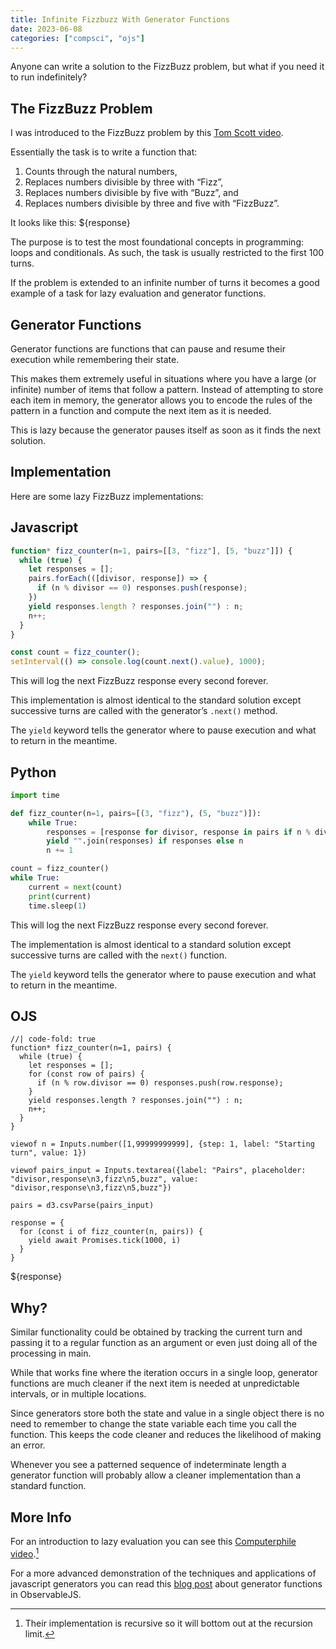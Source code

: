 ```yaml
---
title: Infinite Fizzbuzz With Generator Functions
date: 2023-06-08
categories: ["compsci", "ojs"]
---
```


Anyone can write a solution to the FizzBuzz problem, but what if you need it to run indefinitely?

## The FizzBuzz Problem

I was introduced to the FizzBuzz problem by this [Tom Scott video](https://www.youtube.com/watch?v=QPZ0pIK_wsc). 

Essentially the task is to write a function that:

1. Counts through the natural numbers,
1. Replaces numbers divisible by three with "Fizz",
1. Replaces numbers divisible by five with "Buzz", and
1. Replaces numbers divisible by three and five with "FizzBuzz".

It looks like this: ${response}

The purpose is to test the most foundational concepts in programming: loops and conditionals. As such, the task is usually restricted to the first 100 turns. 

If the problem is extended to an infinite number of turns it becomes a good example of a task for lazy evaluation and generator functions.

## Generator Functions

Generator functions are functions that can pause and resume their execution while remembering their state.

This makes them extremely useful in situations where you have a large (or infinite) number of items that follow a pattern. Instead of attempting to store each item in memory, the generator allows you to encode the rules of the pattern in a function and compute the next item as it is needed. 

This is lazy because the generator pauses itself as soon as it finds the next solution. 

## Implementation

Here are some lazy FizzBuzz implementations:

::: {.panel-tabset}

## Javascript

```javascript
function* fizz_counter(n=1, pairs=[[3, "fizz"], [5, "buzz"]]) {
  while (true) {
    let responses = [];
    pairs.forEach(([divisor, response]) => {
      if (n % divisor == 0) responses.push(response);
    })
    yield responses.length ? responses.join("") : n;
    n++;
  }
}

const count = fizz_counter();
setInterval(() => console.log(count.next().value), 1000);
```
This will log the next FizzBuzz response every second forever.

This implementation is almost identical to the standard solution except successive turns are called with the generator's `.next()` method.

The `yield` keyword tells the generator where to pause execution and what to return in the meantime. 

## Python

```python
import time

def fizz_counter(n=1, pairs=[(3, "fizz"), (5, "buzz")]):
    while True:
        responses = [response for divisor, response in pairs if n % divisor == 0]
        yield "".join(responses) if responses else n
        n += 1

count = fizz_counter()
while True:
    current = next(count)
    print(current)
    time.sleep(1)
```
This will log the next FizzBuzz response every second forever.

The implementation is almost identical to a standard solution except successive turns are called with the `next()` function. 

The `yield` keyword tells the generator where to pause execution and what to return in the meantime. 

## OJS

```ojs
//| code-fold: true
function* fizz_counter(n=1, pairs) {
  while (true) {
    let responses = [];
    for (const row of pairs) {
      if (n % row.divisor == 0) responses.push(row.response);
    }
    yield responses.length ? responses.join("") : n;
    n++;
  }
}

viewof n = Inputs.number([1,99999999999], {step: 1, label: "Starting turn", value: 1})

viewof pairs_input = Inputs.textarea({label: "Pairs", placeholder: "divisor,response\n3,fizz\n5,buzz", value: "divisor,response\n3,fizz\n5,buzz"})

pairs = d3.csvParse(pairs_input)

response = {
  for (const i of fizz_counter(n, pairs)) {
    yield await Promises.tick(1000, i)
  }
}
```

${response}

:::

## Why?

Similar functionality could be obtained by tracking the current turn and passing it to a regular function as an argument or even just doing all of the processing in main. 

While that works fine where the iteration occurs in a single loop, generator functions are much cleaner if the next item is needed at unpredictable intervals, or in multiple locations. 

Since generators store both the state and value in a single object there is no need to remember to change the state variable each time you call the function. This keeps the code cleaner and reduces the likelihood of making an error. 

Whenever you see a patterned sequence of indeterminate length a generator function will probably allow a cleaner implementation than a standard function.

## More Info

For an introduction to lazy evaluation you can see this [Computerphile video](https://www.youtube.com/watch?v=5jwV3zxXc8E).^[Their implementation is recursive so it will bottom out at the recursion limit.]

For a more advanced demonstration of the techniques and applications of javascript generators you can read this [blog post](https://observablehq.com/@anjana/the-power-of-js-generators) about generator functions in ObservableJS. 

